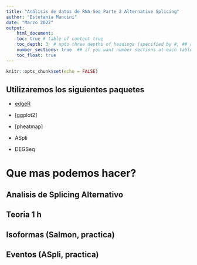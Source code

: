 ```yaml
---
title: "Análisis de datos de RNA-Seq Parte 3 Alternative Splicing"
author: "Estefania Mancini"
date: "Marzo 2022"
output:
    html_document:
    toc: true # table of content true
    toc_depth: 3  # upto three depths of headings (specified by #, ## and ###)
    number_sections: true  ## if you want number sections at each table header
    toc_float: true
---
```


```r
knitr::opts_chunk$set(echo = FALSE)
```

## Utilizaremos los siguientes  paquetes

* [edgeR](http://bioconductor.org/packages/release/bioc/html/edgeR.html)

* [ggplot2]

* [pheatmap]

* ASpli

* DEGSeq 

# Que mas podemos hacer?

## Analisis de Splicing Alternativo

## Teoria 1 h

## Isoformas (Salmon, practica)

## Eventos (ASpli, practica)


